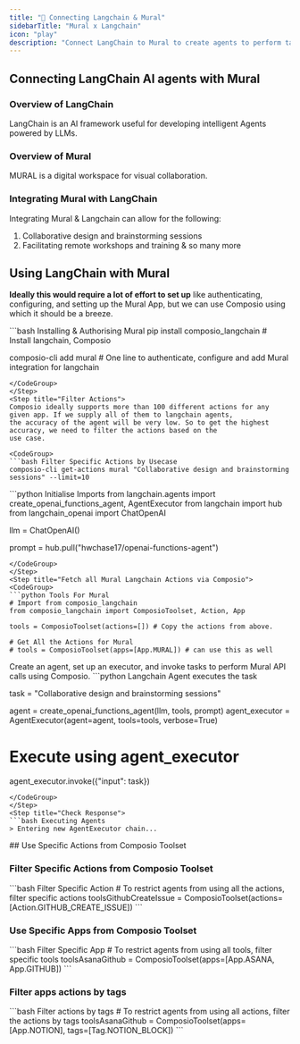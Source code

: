 ```yaml
---
title: "🚀 Connecting Langchain & Mural"
sidebarTitle: "Mural x Langchain"
icon: "play"
description: "Connect LangChain to Mural to create agents to perform tasks using natural language"
---
```


## Connecting LangChain AI agents with Mural

### Overview of LangChain

LangChain is an AI framework useful for developing intelligent Agents powered by LLMs.

### Overview of Mural

MURAL is a digital workspace for visual collaboration.

### Integrating Mural with LangChain

Integrating Mural & Langchain can allow for the following:

1. Collaborative design and brainstorming sessions
2. Facilitating remote workshops and training
& so many more

## Using LangChain with Mural

<Steps>
<Step title="Setting Up the Environment">

**Ideally this would require a lot of effort to set up** like authenticating, configuring, and setting up the Mural App, but we can use Composio using which it should be a breeze.

<CodeGroup>
```bash Installing & Authorising Mural
pip install composio_langchain # Install langchain, Composio 

composio-cli add mural # One line to authenticate, configure and add Mural integration for langchain
```
</CodeGroup>
</Step>
<Step title="Filter Actions">
Composio ideally supports more than 100 different actions for any given app. If we supply all of them to langchain agents, 
the accuracy of the agent will be very low. So to get the highest accuracy, we need to filter the actions based on the 
use case.

<CodeGroup>
```bash Filter Specific Actions by Usecase
composio-cli get-actions mural "Collaborative design and brainstorming sessions" --limit=10
```
</CodeGroup>

</Step>
<Step title="Import Base Packages">

<CodeGroup>
```python Initialise Imports
from langchain.agents import create_openai_functions_agent, AgentExecutor
from langchain import hub
from langchain_openai import ChatOpenAI


llm = ChatOpenAI()

prompt = hub.pull("hwchase17/openai-functions-agent")
```
</CodeGroup>
</Step>
<Step title="Fetch all Mural Langchain Actions via Composio">
<CodeGroup>
```python Tools For Mural
# Import from composio_langchain
from composio_langchain import ComposioToolset, Action, App

tools = ComposioToolset(actions=[]) # Copy the actions from above. 

# Get All the Actions for Mural
# tools = ComposioToolset(apps=[App.MURAL]) # can use this as well
```
</CodeGroup>
</Step>
<Step title="Execute the Agent">
Create an agent, set up an executor, and invoke tasks to perform Mural API calls using Composio. 
<CodeGroup>
```python Langchain Agent executes the task

task = "Collaborative design and brainstorming sessions"

agent = create_openai_functions_agent(llm, tools, prompt)
agent_executor = AgentExecutor(agent=agent, tools=tools, verbose=True)

# Execute using agent_executor
agent_executor.invoke({"input": task})
```
</CodeGroup>
</Step>
<Step title="Check Response">
```bash Executing Agents
> Entering new AgentExecutor chain...
```
</Step>
</Steps>
## Use Specific Actions from Composio Toolset

### Filter Specific Actions from Composio Toolset

<CodeGroup>
```bash Filter Specific Action
# To restrict agents from using all the actions, filter specific actions
toolsGithubCreateIssue = ComposioToolset(actions=[Action.GITHUB_CREATE_ISSUE])
```
</CodeGroup>

### Use Specific Apps from Composio Toolset
<CodeGroup>
```bash Filter Specific App
# To restrict agents from using all tools, filter specific tools
toolsAsanaGithub = ComposioToolset(apps=[App.ASANA, App.GITHUB])
```
</CodeGroup>

### Filter apps actions by tags 
<CodeGroup>
```bash Filter actions by tags
# To restrict agents from using all actions, filter the actions by tags
toolsAsanaGithub = ComposioToolset(apps=[App.NOTION], tags=[Tag.NOTION_BLOCK])
```
</CodeGroup>

